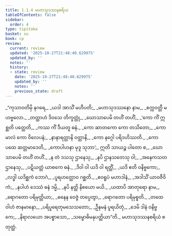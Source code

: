 ```yaml
---
title: 1.1.4 မဟာသုဒဿနစရိယ
tableOfContents: false
sidebar:
  order: 4
type: tipitaka
basket: su
book: cp
review:
  current: review
  updated: '2025-10-27T21:48:40.629975'
  updated_by: ''
  notes: ''
  history:
  - state: review
    date: '2025-10-27T21:48:40.629975'
    updated_by: ''
    notes: ''
    previous_state: draft
---
```



<ReviewStatus review={frontmatter.review} showDetails={true} />

<HypothesisAnnotation frontmatter={frontmatter} />

<DynamicBreadcrumb />

<Division number="28" book="cp" e="ch" v="21" p="387">

<Paragraph number="32" type="verses" book="cp">
_“ကုသာဝတိမှိ နဂရေ,_  
_ယဒါ အာသိံ မဟီပတိ;_  
_မဟာသုဒဿနော နာမ,_  
_စက္ကဝတ္တီ မဟဗ္ဗလော._  

</Paragraph>

</Division>
<Division number="29" book="cp" e="ch" v="21" p="388">

<Paragraph number="33" type="verses" book="cp">
_တတ္ထာဟံ ဒိဝသေ တိက္ခတ္တုံ,_  
_ဃောသာပေမိ တဟိံ တဟိံ;_  
_‘ကော ကိံ ဣစ္ဆတိ ပတ္ထေတိ,_  
_ကဿ ကိံ ဒီယတူ ဓနံ._  

</Paragraph>

</Division>
<Division number="30" book="cp" e="ch" v="21" p="388">

<Paragraph number="34" type="verses" book="cp">
_ကော ဆာတကော ကော တသိတော,_  
_ကော မာလံ ကော ဝိလေပနံ;_  
_နာနာရတ္တာနိ ဝတ္ထာနိ,_  
_ကော နဂ္ဂေါ ပရိဒဟိဿတိ._  

</Paragraph>

</Division>
<Division number="31" book="cp" e="ch" v="21" p="388">

<Paragraph number="35" type="verses" book="cp">
_ကော ပထေ ဆတ္တမာဒေတိ,_  
_ကောပါဟနာ မုဒူ သုဘာ’;_  
ဣတိ သာယဉ္စ ပါတော စ,_  
_ဃောသာပေမိ တဟိံ တဟိံ._  

</Paragraph>

</Division>
<Division number="32" book="cp" e="ch" v="21" p="388">

<Paragraph number="36" type="verses" book="cp">
_န တံ ဒသသု ဌာနေသု,_  
_နပိ ဌာနသတေသု ဝါ;_  
_အနေကသတဌာနေသု,_  
_ပဋိယတ္တံ ယာစကေ ဓနံ._  

</Paragraph>

</Division>
<Division number="33" book="cp" e="ch" v="21" p="388">

<Paragraph number="37" type="verses" book="cp">
_ဒိဝါ ဝါ ယဒိ ဝါ ရတ္တိံ,_  
_ယဒိ ဧတိ ဝနိဗ္ဗကော;_  
_လဒ္ဓါ ယဒိစ္ဆကံ ဘောဂံ,_  
_ပူရဟတ္ထောဝ ဂစ္ဆတိ._  

</Paragraph>

</Division>
<Division number="34" book="cp" e="ch" v="21" p="388">

<Paragraph number="38" type="verses" book="cp">
_ဧဝရူပံ မဟာဒါနံ,_  
_အဒါသိံ ယာဝဇီဝိကံ;_  
_နပါဟံ ဒေဿံ ဓနံ ဒမ္မိ,_  
_နပိ နတ္ထိ နိစယော မယိ._  

</Paragraph>

</Division>
<Division number="35" book="cp" e="ch" v="21" p="388">

<Paragraph number="39" type="verses" book="cp">
_ယထာပိ အာတုရော နာမ,_  
_ရောဂတော ပရိမုတ္တိယာ;_  
_ဓနေန ဝေဇ္ဇံ တပ္ပေတွာ,_  
_ရောဂတော ပရိမုစ္စတိ._  

</Paragraph>

</Division>
<Division number="36" book="cp" e="ch" v="21" p="388">

<Paragraph number="40" type="verses" book="cp">
_တထေဝါဟံ ဇာနမာနော,_  
_ပရိပူရေတုမသေသတော;_  
_ဦနမနံ ပူရယိတုံ,_  
_ဒေမိ ဒါနံ ဝနိဗ္ဗကေ;_  
_နိရာလယော အပစ္စာသော,_  
_သမ္ဗောဓိမနုပတ္တိယာ”တိ._  


</Paragraph>
</Division>

<Paragraph number="41" type="center" book="cp">
မဟာသုဒဿနစရိယံ စတုတ္ထံ.
</Paragraph>